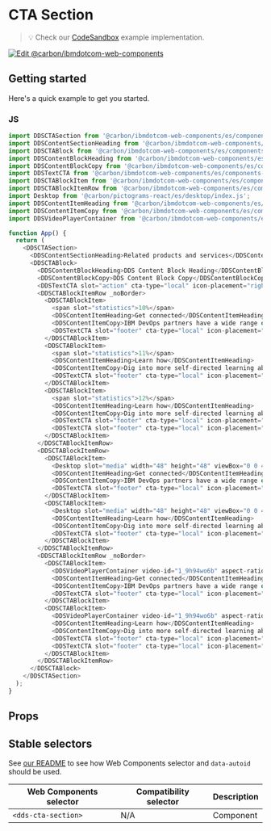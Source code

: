 
# CTA Section

> 💡 Check our
> [CodeSandbox](https://githubbox.com/carbon-design-system/carbon-for-ibm-dotcom/tree/master/packages/web-components/examples/codesandbox/components-react/cta-section)
> example implementation.

[![Edit @carbon/ibmdotcom-web-components](https://codesandbox.io/static/img/play-codesandbox.svg)](https://githubbox.com/carbon-design-system/carbon-for-ibm-dotcom/tree/master/packages/web-components/examples/codesandbox/components-react/cta-section)

## Getting started

Here's a quick example to get you started.

### JS

```javascript
import DDSCTASection from '@carbon/ibmdotcom-web-components/es/components-react/cta-section/cta-section.js';
import DDSContentSectionHeading from '@carbon/ibmdotcom-web-components/es/components-react/content-section/content-section-heading';
import DDSCTABlock from '@carbon/ibmdotcom-web-components/es/components-react/cta-block/cta-block';
import DDSContentBlockHeading from '@carbon/ibmdotcom-web-components/es/components-react/content-block/content-block-heading';
import DDSContentBlockCopy from '@carbon/ibmdotcom-web-components/es/components-react/content-block/content-block-copy';
import DDSTextCTA from '@carbon/ibmdotcom-web-components/es/components-react/cta/text-cta';
import DDSCTABlockItem from '@carbon/ibmdotcom-web-components/es/components-react/cta-block/cta-block-item';
import DDSCTABlockItemRow from '@carbon/ibmdotcom-web-components/es/components-react/cta-block/cta-block-item-row';
import Desktop from '@carbon/pictograms-react/es/desktop/index.js';
import DDSContentItemHeading from '@carbon/ibmdotcom-web-components/es/components-react/content-item/content-item-heading';
import DDSContentItemCopy from '@carbon/ibmdotcom-web-components/es/components-react/content-item/content-item-copy';
import DDSVideoPlayerContainer from '@carbon/ibmdotcom-web-components/es/components-react/video-player/video-player-container';

function App() {
  return (
    <DDSCTASection>
      <DDSContentSectionHeading>Related products and services</DDSContentSectionHeading>
      <DDSCTABlock>
        <DDSContentBlockHeading>DDS Content Block Heading</DDSContentBlockHeading>
        <DDSContentBlockCopy>DDS Content Block Copy</DDSContentBlockCopy>
        <DDSTextCTA slot="action" cta-type="local" icon-placement="right" href="https://www.example.com">Browse tutorials</DDSTextCTA>
        <DDSCTABlockItemRow _noBorder>
          <DDSCTABlockItem>
            <span slot="statistics">10%</span>
            <DDSContentItemHeading>Get connected</DDSContentItemHeading>
            <DDSContentItemCopy>IBM DevOps partners have a wide range of expertise. Find one to build that right solution for you.</DDSContentItemCopy>
            <DDSTextCTA slot="footer" cta-type="local" icon-placement="right" href="https://www.example.com">Find a partner</DDSTextCTA>
          </DDSCTABlockItem>
          <DDSCTABlockItem>
            <span slot="statistics">11%</span>
            <DDSContentItemHeading>Learn how</DDSContentItemHeading>
            <DDSContentItemCopy>Dig into more self-directed learning about DevOps methodologies.</DDSContentItemCopy>
            <DDSTextCTA slot="footer" cta-type="local" icon-placement="right" href="https://www.example.com">Find a partner</DDSTextCTA>
          </DDSCTABlockItem>
          <DDSCTABlockItem>
            <span slot="statistics">12%</span>
            <DDSContentItemHeading>Learn how</DDSContentItemHeading>
            <DDSContentItemCopy>Dig into more self-directed learning about DevOps methodologies.</DDSContentItemCopy>
            <DDSTextCTA slot="footer" cta-type="local" icon-placement="right" href="https://www.example.com">Browse tutorials</DDSTextCTA>
            <DDSTextCTA slot="footer" cta-type="local" icon-placement="right" href="https://www.example.com">Brows tutorials</DDSTextCTA>
          </DDSCTABlockItem>
        </DDSCTABlockItemRow>
        <DDSCTABlockItemRow>
          <DDSCTABlockItem>
            <Desktop slot="media" width="48" height="48" viewBox="0 0 48 48"/>
            <DDSContentItemHeading>Get connected</DDSContentItemHeading>
            <DDSContentItemCopy>IBM DevOps partners have a wide range of expertise. Find one to build that right solution for you.</DDSContentItemCopy>
            <DDSTextCTA slot="footer" cta-type="local" icon-placement="right" href="https://www.example.com">Find a partner</DDSTextCTA>
          </DDSCTABlockItem>
          <DDSCTABlockItem>
            <Desktop slot="media" width="48" height="48" viewBox="0 0 48 48"/>
            <DDSContentItemHeading>Learn how</DDSContentItemHeading>
            <DDSContentItemCopy>Dig into more self-directed learning about DevOps methodologies.</DDSContentItemCopy>
            <DDSTextCTA slot="footer" cta-type="local" icon-placement="right" href="https://www.example.com">Browse tutorials</DDSTextCTA>
          </DDSCTABlockItem>
        </DDSCTABlockItemRow>
        <DDSCTABlockItemRow _noBorder>
          <DDSCTABlockItem>
            <DDSVideoPlayerContainer video-id="1_9h94wo6b" aspect-ratio="4x3" playing-mode="lightbox" slot="media" hide-caption/>
            <DDSContentItemHeading>Get connected</DDSContentItemHeading>
            <DDSContentItemCopy>IBM DevOps partners have a wide range of expertise. Find one to build that right solution for you.</DDSContentItemCopy>
            <DDSTextCTA slot="footer" cta-type="local" icon-placement="right" href="https://www.example.com">Find a partner</DDSTextCTA>
          </DDSCTABlockItem>
          <DDSCTABlockItem>
            <DDSVideoPlayerContainer video-id="1_9h94wo6b" aspect-ratio="4x3" playing-mode="lightbox" slot="media" hide-caption/>
            <DDSContentItemHeading>Learn how</DDSContentItemHeading>
            <DDSContentItemCopy>Dig into more self-directed learning about DevOps methodologies.</DDSContentItemCopy>
            <DDSTextCTA slot="footer" cta-type="local" icon-placement="right" href="https://www.example.com">Browse tutorials</DDSTextCTA>
            <DDSTextCTA slot="footer" cta-type="local" icon-placement="right" href="https://www.example.com">Browse tutorials</DDSTextCTA>
          </DDSCTABlockItem>
        </DDSCTABlockItemRow>
      </DDSCTABlock>
    </DDSCTASection>
  );
}
```

## Props

<Props of={PropTypesRef} />

## Stable selectors

See [our README](https://github.com/carbon-design-system/carbon-for-ibm-dotcom/tree/master/packages/web-components#stable-selectors-for-analytics-and-integratione2e-testing-in-web-components) to see how Web Components selector and `data-autoid` should be used.

| Web Components selector | Compatibility selector | Description |
| ----------------------- | ---------------------- | ----------- |
| `<dds-cta-section>`        | N/A                    | Component   |

<Description markdown={contributing} />
